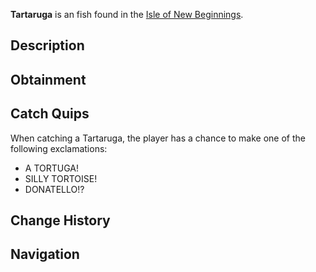 {{FishInfobox
|image          = Tartaruga.png
|rarity         = Exotic
|sea            = Second Sea
|location       = [[Isle of New Beginnings]]
|sublocation    = 
|sources        = Fishing Rod
|radar_location = 
|prog_speed     = -80
|xp             = 60000
|weather        = Foggy
|time           = 
|season         = Winter
|bait           = Mist Worms
|base_weight    = 4000
|base_value     = 10000
|weight_range   = 3050
|base_chance    = 1
|base_resil     = 1
}}
'''Tartaruga''' is an {{Rarity|Exotic}} fish found in the [[Isle of New Beginnings]].

== Description ==
{{Description|A colossal sea turtle cloaked in shadow, its shell a fortress of ancient secrets.|Bestiary Entry}}

== Obtainment ==
{{Description|It looms where the cold mists shroud the deep.|Bestiary Hint}}
{{Fish Availability|
Isle of New Beginnings
|top_rods      = 
Free Spirit Rod\22482.14\158588.87;
Egg Rod\20484.23\146365.89;
Azure Of Lagoon\19973.24\135952.79;
Blazebringer Rod\19283.89\134401.28;
Great Dreamer Rod\18748.22\132834.9;
Destiny Rod\13045.91\86192.19;
Heaven's Rod\13524.68\91015.86;
Rod Of The Depths\11343.85\82475.03;
Verdant Shear Rod\18546.36\132519.23;
Trident Rod\15481.86\110622.48;
Seraphic Rod\14898.97\106457.55;
Ethereal Prism Rod\14453.34\99535.59;
Challenger's Rod\14141.88\104689.91;
No-Life Rod\13597.19\101124.12;
Rod Of The Forgotten Fang\12782.65\91727.67;
Rod Of The Exalted One\12140.21\85305.21;
Depthseeker Rod\11499.5\87019.01;
Avalanche Rod\10719.46\80981.36;
Volcanic Rod\10688.18\80622.81;
Zeus Rod\10369.85\78221.61;
Steady Rod\10202.25\74962.08
|recommended   = Free Spirit Rod
}}

== Catch Quips ==
When catching a Tartaruga, the player has a chance to make one of the following exclamations:
* A TORTUGA!
* SILLY TORTOISE!
* DONATELLO!?

== Change History ==
{{Change History|{{subst:Current Version}}}}

== Navigation ==
{{Fish Navbox|Isle of New Beginnings}}